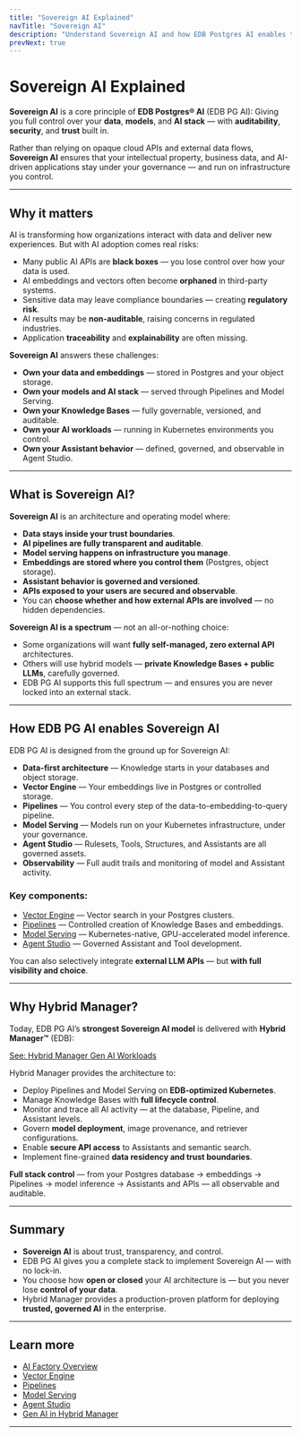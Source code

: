 ```yaml
---
title: "Sovereign AI Explained"
navTitle: "Sovereign AI"
description: "Understand Sovereign AI and how EDB Postgres AI enables trusted, governed AI solutions — with your data, in your control."
prevNext: true
---
```


# Sovereign AI Explained

**Sovereign AI** is a core principle of **EDB Postgres® AI** (EDB PG AI):
Giving you full control over your **data**, **models**, and **AI stack** — with **auditability**, **security**, and **trust** built in.

Rather than relying on opaque cloud APIs and external data flows, **Sovereign AI** ensures that your intellectual property, business data, and AI-driven applications stay under your governance — and run on infrastructure you control.

---

## Why it matters

AI is transforming how organizations interact with data and deliver new experiences.
But with AI adoption comes real risks:

- Many public AI APIs are **black boxes** — you lose control over how your data is used.
- AI embeddings and vectors often become **orphaned** in third-party systems.
- Sensitive data may leave compliance boundaries — creating **regulatory risk**.
- AI results may be **non-auditable**, raising concerns in regulated industries.
- Application **traceability** and **explainability** are often missing.

**Sovereign AI** answers these challenges:

* **Own your data and embeddings** — stored in Postgres and your object storage.
* **Own your models and AI stack** — served through Pipelines and Model Serving.
* **Own your Knowledge Bases** — fully governable, versioned, and auditable.
* **Own your AI workloads** — running in Kubernetes environments you control.
* **Own your Assistant behavior** — defined, governed, and observable in Agent Studio.

---

## What is Sovereign AI?

**Sovereign AI** is an architecture and operating model where:

- **Data stays inside your trust boundaries**.
- **AI pipelines are fully transparent and auditable**.
- **Model serving happens on infrastructure you manage**.
- **Embeddings are stored where you control them** (Postgres, object storage).
- **Assistant behavior is governed and versioned**.
- **APIs exposed to your users are secured and observable**.
- You can **choose whether and how external APIs are involved** — no hidden dependencies.

**Sovereign AI is a spectrum** — not an all-or-nothing choice:

- Some organizations will want **fully self-managed, zero external API** architectures.
- Others will use hybrid models — **private Knowledge Bases + public LLMs**, carefully governed.
- EDB PG AI supports this full spectrum — and ensures you are never locked into an external stack.

---

## How EDB PG AI enables Sovereign AI

EDB PG AI is designed from the ground up for Sovereign AI:

* **Data-first architecture** — Knowledge starts in your databases and object storage.
* **Vector Engine** — Your embeddings live in Postgres or controlled storage.
* **Pipelines** — You control every step of the data-to-embedding-to-query pipeline.
* **Model Serving** — Models run on your Kubernetes infrastructure, under your governance.
* **Agent Studio** — Rulesets, Tools, Structures, and Assistants are all governed assets.
* **Observability** — Full audit trails and monitoring of model and Assistant activity.

### Key components:

- [Vector Engine](/edb-postgres-ai/ai-factory/vector-engine) — Vector search in your Postgres clusters.
- [Pipelines](/edb-postgres-ai/ai-factory/pipeline) — Controlled creation of Knowledge Bases and embeddings.
- [Model Serving](/edb-postgres-ai/ai-factory/model/serving) — Kubernetes-native, GPU-accelerated model inference.
- [Agent Studio](/edb-postgres-ai/ai-factory/gen-ai/agent-studio) — Governed Assistant and Tool development.

You can also selectively integrate **external LLM APIs** — but **with full visibility and choice**.

---

## Why Hybrid Manager?

Today, EDB PG AI’s **strongest Sovereign AI model** is delivered with **Hybrid Manager™** (EDB):

[See: Hybrid Manager Gen AI Workloads](/hybrid-manager/ai-factory/gen-ai)

Hybrid Manager provides the architecture to:

- Deploy Pipelines and Model Serving on **EDB-optimized Kubernetes**.
- Manage Knowledge Bases with **full lifecycle control**.
- Monitor and trace all AI activity — at the database, Pipeline, and Assistant levels.
- Govern **model deployment**, image provenance, and retriever configurations.
- Enable **secure API access** to Assistants and semantic search.
- Implement fine-grained **data residency and trust boundaries**.

**Full stack control** — from your Postgres database → embeddings → Pipelines → model inference → Assistants and APIs — all observable and auditable.

---

## Summary

* **Sovereign AI** is about trust, transparency, and control.
* EDB PG AI gives you a complete stack to implement Sovereign AI — with no lock-in.
* You choose how **open or closed** your AI architecture is — but you never lose **control of your data**.
* Hybrid Manager provides a production-proven platform for deploying **trusted, governed AI** in the enterprise.

---

## Learn more

- [AI Factory Overview](/edb-postgres-ai/ai-factory)
- [Vector Engine](/edb-postgres-ai/ai-factory/vector-engine)
- [Pipelines](/edb-postgres-ai/ai-factory/pipeline)
- [Model Serving](/edb-postgres-ai/ai-factory/model/serving)
- [Agent Studio](/edb-postgres-ai/ai-factory/gen-ai/agent-studio)
- [Gen AI in Hybrid Manager](/hybrid-manager/ai-factory/gen-ai)

---

